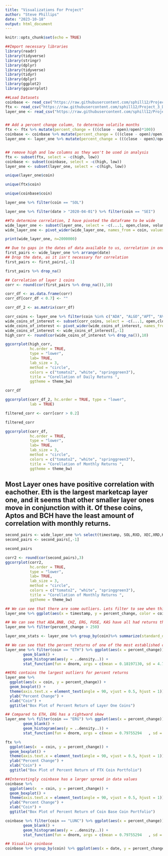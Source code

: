 ---
title: "Visualizations For Project"
author: "Steve Phillips"
date: "2023-10-18"
output: html_document
---

```{r setup, include=FALSE}
knitr::opts_chunk$set(echo = TRUE)
```

```{r}
##Import necessary libraries
library(readr)
library(tidyverse)
library(stringr)
library(dplyr)
library(tidyverse)
library(tidyr)
library(dplyr)
library(ggplot2)
library(ggcorrplot)
```
```{r}
##Load Datasets
coinbase <- read_csv("https://raw.githubusercontent.com/sphill12/Project_3_Data_607/main/coinbase_daily_data.csv")
ftx <- read_csv("https://raw.githubusercontent.com/sphill12/Project_3_Data_607/main/ftx_daily_data.csv")
layer_one <- read_csv("https://raw.githubusercontent.com/sphill12/Project_3_Data_607/main/layer_one_daily_data.csv")
```
```{r}

```


```{r}
## Add a percent change column, to determine volatile months
ftx <- ftx %>% mutate(percent_change = (((close - open)/open)*100))
coinbase <- coinbase %>% mutate(percent_change = (((close - open)/open)*100))
layer_one <- layer_one %>% mutate(percent_change = (((close - open)/open)*100))
```
```{r}

```


```{r}
## remove high and low columns as they won't be used in analysis
ftx <- subset(ftx, select = -c(high, low))
coinbase <- subset(coinbase, select = -c(high, low))
layer_one <- subset(layer_one, select = -c(high, low))

```


```{r}
unique(layer_one$coin)
```
```{r}
unique(ftx$coin)
```
```{r}
unique(coinbase$coin)
```
```{r}
layer_one %>% filter(coin == "SOL")
```

```{r}
layer_one %>% filter(date > "2020-04-01") %>% filter(coin == "SEI")
```


```{r}
##To determine correlation, I have pivoted the dataframe to be wide
wide_layer_one <- subset(layer_one, select = -c(...1, open,close, volume,marketcap))
wide_layer_one <- pivot_wider(wide_layer_one, names_from = coin, values_from = percent_change)
```
```{r}
print(wide_layer_one, n=2000000)
```

```{r}
## Due to gaps in the dates of data available to us, correlation in one large matrix is not possible. Correlation between specific pairs is fine however
first_pairs <- wide_layer_one %>% arrange(date)
## Drop the date, as it isn't necessary for correlation
first_pairs <- first_pairs[,-1]
```
```{r}
first_pairs %>% drop_na()
```




```{r}
## Correlation of layer 1 coins
corr <- round(cor(first_pairs %>% drop_na()),10)
```
```{r}
corr_df <- as.data.frame(corr)
corr_df[corr_df < 0.7] <- ""

corr_df_2 <- as.matrix(corr_df)
```
```{r}
corr_coins <- layer_one %>% filter(coin %in% c("ADA", "ALGO","APT", "AVAX","CHZ","DOT","EGLD","ETH","FTM","SOL","BNB","XTZ"))
wide_coins_of_interest <- subset(corr_coins, select = -c(...1, open,close, volume,marketcap))
wide_coins_of_interest <- pivot_wider(wide_coins_of_interest, names_from = coin, values_from = percent_change)
wide_coins_of_interest <- wide_coins_of_interest[,-1]
high_corr <- round(cor(wide_coins_of_interest %>% drop_na()),10)
```
```{r}
ggcorrplot(high_corr, 
           hc.order = TRUE, 
           type = "lower", 
           lab= TRUE, 
           lab_size = 3, 
           method = "circle", 
           colors = c("tomato2", "white", "springgreen3"), 
           title = "Corellation of Daily Returns ", 
           ggtheme = theme_bw)
```


```{r}
corr_df
```

```{r}
ggcorrplot(corr_df_2, hc.order = TRUE, type = "lower",
           lab = TRUE)
```


```{r}
filtered_corr <- corr[corr > 0.2]
```
```{r}
filtered_corr
```


```{r}

ggcorrplot(corr_df, 
           hc.order = TRUE, 
           type = "lower", 
           lab= TRUE, 
           lab_size = 3, 
           method = "circle", 
           colors = c("tomato2", "white", "springgreen3"), 
           title = "Corellation of Monthly Returns ", 
           ggtheme = theme_bw)
```
## Most Layer ones have positive correlation with eachother. Eth is the largest marketcap layer one, and it seems that other smaller layer ones move in conjunction with it. Of these coins, Aptos and BCH have the least amount of correlation with monthly returns.
```{r}
second_pairs <- wide_layer_one %>% select(timestamp, SOL,RXD, XEC,XRD,KDA,KAS,HBAR,FUSE,FTM,FLOW,EGLD,DOT,CHZ, CCD,ALGO) %>% arrange(timestamp) %>% na.exclude()
second_pairs <- second_pairs[,-1]
```
```{r}
second_pairs
```

```{r}
corr2 <- round(cor(second_pairs),3)
ggcorrplot(corr2, 
           hc.order = TRUE, 
           type = "lower", 
           lab= TRUE, 
           lab_size = 3, 
           method = "circle", 
           colors = c("tomato2", "white", "springgreen3"), 
           title = "Corellation of Monthly Returns ", 
           ggtheme = theme_bw)
```
```{r}
## We can see that there are some outliers. Lets filter to see when this occurred
layer_one %>% ggplot(aes(x = timestamp, y = percent_change, color = coin)) + geom_point()
```
```{r}
## We can see that ADA,BNB, CHZ, ERG, FUSE, KAS have all had returns that are over 250%
layer_one %>% filter(percent_change > 250)
```
```{r}
layer_one_stats <- layer_one %>% group_by(coin)%>% summarize(standard_deviation = sd(percent_change), mean = mean(percent_change), variance = var(percent_change))
```
```{r}
## We can see that the percent returns of one of the most established coins follows a normal distribution.The distribution of ethereum is skewed to the left however. Negative events are more extreme than positive events when it comes to crypto currencies 
layer_one %>% filter(coin == "ETH") %>% ggplot(aes(x = percent_change)) +
        geom_blank() +
        geom_histogram(aes(y = ..density..)) +
        stat_function(fun = dnorm, args = c(mean = 0.18197130, sd = 4.783556), col = "tomato")
```
```{r}
##ERG contains the largest outliers for percent returns
layer_one %>% 
  ggplot(aes(x = coin, y = percent_change)) + 
  geom_boxplot() + 
  theme(axis.text.x = element_text(angle = 90, vjust = 0.5, hjust = 1)) +
  ylab("Percent Change") +
  xlab("Coin") + 
  ggtitle("Box Plot of Percent Return of Layer One Coins")
```
```{r}
## Compared to ETH, ERG has a rightward skew
layer_one %>% filter(coin == "ERG") %>% ggplot(aes(x = percent_change)) +
        geom_blank() +
        geom_histogram(aes(y = ..density..)) +
        stat_function(fun = dnorm, args = c(mean = 0.79755294	, sd = 16.115026	), col = "tomato")
```

```{r}
ftx %>%
  ggplot(aes(x  = coin, y = percent_change)) +
  geom_boxplot() +
  theme(axis.text.x = element_text(angle = 90, vjust = 0.5, hjust = 1)) +
  ylab("Percent Change") +
  xlab("Coin") +
  ggtitle("Box Plot of Percent Return of FTX Coin Portfolio")
```
```{r}
##Interestingly coinbase has a larger spread in data values
coinbase %>%
  ggplot(aes(x  = coin, y = percent_change)) +
  geom_boxplot() +
  theme(axis.text.x = element_text(angle = 90, vjust = 0.5, hjust = 1)) +
  ylab("Percent Change") +
  xlab("Coin") +
  ggtitle("Box Plot of Percent Return of Coin Base Coin Portfolio")
```
```{r}
coinbase %>% filter(coin == "LUNC") %>% ggplot(aes(x = percent_change)) +
        geom_blank() +
        geom_histogram(aes(y = ..density..)) +
        stat_function(fun = dnorm, args = c(mean = 0.79755294	, sd = 16.115026	), col = "tomato")
```




```{r}
## Visualize coinbase
coinbase %>% group_by(coin) %>% ggplot(aes(x = date, y = percent_change, color = coin)) + geom_point() + ylim(-400, 400)
```


















